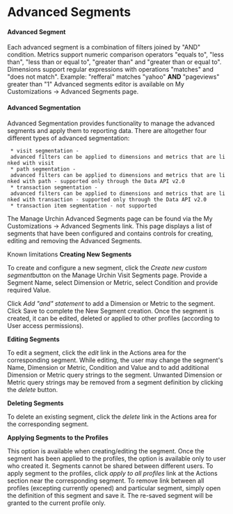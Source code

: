     
= Advanced Segments =
 
==== Advanced Segment ====

Each advanced segment is a combination of filters joined by "AND" condition. Metrics support numeric comparison operators "equals to", "less than", "less than or equal to", "greater than" and "greater than or equal to". Dimensions support regular expressions with operations "matches" and "does not match".  Example: "refferal" matches "yahoo" '''AND''' "pageviews" greater than "1"  Advanced segments editor is available on My Customizations -> Advanced Segments page.
 
==== Advanced Segmentation ====

Advanced Segmentation provides functionality to manage the advanced segments and apply them to reporting data.
There are altogether four different types of advanced segmentation: 
  * visit segmentation - advanced filters can be applied to dimensions and metrics that are linked with visit
  * path segmentation - advanced filters can be applied to dimensions and metrics that are linked with path - supported only through the Data API v2.0
  * transaction segmentation - advanced filters can be applied to dimensions and metrics that are linked with transaction - supported only through the Data API v2.0
  * transaction item segmentation - not supported

The Manage Urchin Advanced Segments page can be found via the My Customizations -> Advanced Segments link. This page displays a list of segments that have been configured and contains controls for creating, editing and removing the Advanced Segments.      

Known limitations '''Creating New Segments'''   

To create and configure a new segment, click the ''Create new custom segment ''button on the Manage Urchin Visit Segments page.      
Provide a Segment Name, select Dimension or Metric, select Condition and provide required Value.        

Click ''Add "and" statement'' to add a Dimension or Metric to the segment.   Click Save to complete the New Segment creation.     Once the segment is created, it can be edited, deleted or applied to other profiles (according to User access permissions).      

'''Editing Segments'''      

To edit a segment, click the ''edit'' link in the Actions area for the corresponding segment.     
While editing, the user may change the segment's Name, Dimension or Metric, Condition and Value and to add additional Dimension or Metric query strings to the segment.   Unwanted Dimension or Metric query strings may be removed from a segment definition by clicking the ''delete''  button.           

'''Deleting Segments'''     

To delete an existing segment, click the '' delete'' link in the Actions area for the corresponding segment.     

'''Applying Segments to the Profiles'''   

This option is available when creating/editing the segment.  Once the segment has been applied to the profiles, the option is available only to user who created it. Segments cannot be shared between different users.  To apply segment to the profiles, click ''apply to all profiles'' link at the Actions section near the corresponding segment.    
To remove link between all profiles (excepting currently opened) and particular segment,  simply open the definition of this segment and save it. The re-saved segment will be granted to the current profile only.      
   